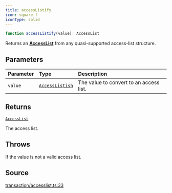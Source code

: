 ```yaml
---
title: accessListify
icon: square-f
iconType: solid
---
```


```ts
function accessListify(value): AccessList
```

Returns an [**AccessList**](/content/type-aliases/AccessList) from any quasi-supported access-list structure.

## Parameters

| Parameter | Type | Description |
| :------ | :------ | :------ |
| `value` | [`AccessListish`](/content/type-aliases/AccessListish) | The value to convert to an access list. |

## Returns

[`AccessList`](/content/type-aliases/AccessList)

The access list.

## Throws

If the value is not a valid access list.

## Source

[transaction/accesslist.ts:33](https://github.com/dominant-strategies/quais.js/blob/9cd48558df3d21b38e50dd81be3a8b94ee4847f2/src/transaction/accesslist.ts#L33)
